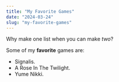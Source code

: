 ```yaml
---
title: "My Favorite Games"
date: "2024-03-24"
slug: "my-favorite-games"
---
```


Why make one list when you can make *two*?

Some of my **favorite** games are:

* Signalis.
* A Rose In The Twilight.
* Yume Nikki.